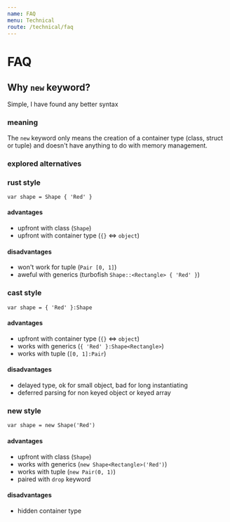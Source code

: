 ```yaml
---
name: FAQ
menu: Technical
route: /technical/faq
---
```


# FAQ

## Why `new` keyword?

Simple, I have found any better syntax

### meaning

The `new` keyword only means the creation of a container type (class, struct or tuple) and doesn't have anything to do with memory management.

### explored alternatives

### rust style

```kaoscript
var shape = Shape { 'Red' }
```

#### advantages

- upfront with class (`Shape`)
- upfront with container type (`{}` <=> `object`)

#### disadvantages

- won't work for tuple (`Pair [0, 1]`)
- aweful with generics (turbofish `Shape::<Rectangle> { 'Red' }`)

### cast style

```kaoscript
var shape = { 'Red' }:Shape
```

#### advantages

- upfront with container type (`{}` <=> `object`)
- works with generics (`{ 'Red' }:Shape<Rectangle>`)
- works with tuple (`[0, 1]:Pair`)

#### disadvantages

- delayed type, ok for small object, bad for long instantiating
- deferred parsing for non keyed object or keyed array

### new style

```kaoscript
var shape = new Shape('Red')
```

#### advantages

- upfront with class (`Shape`)
- works with generics (`new Shape<Rectangle>('Red')`)
- works with tuple (`new Pair(0, 1)`)
- paired with `drop` keyword

#### disadvantages

- hidden container type
